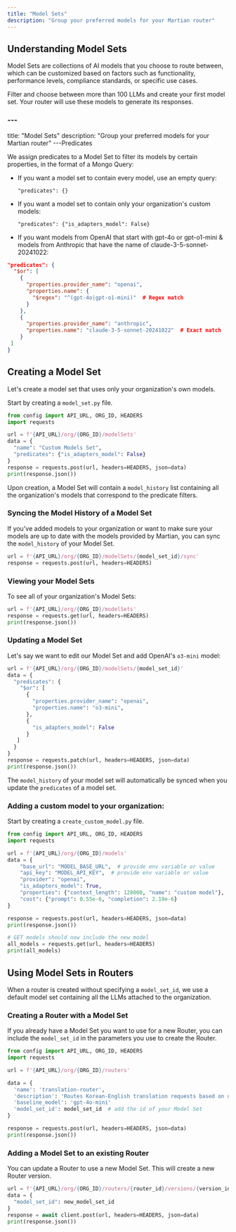 ```yaml
---
title: "Model Sets"
description: "Group your preferred models for your Martian router"
---
```


## Understanding Model Sets

Model Sets are collections of AI models that you choose to route between, which can be customized based on factors such as functionality, performance levels, compliance standards, or specific use cases.

Filter and choose between more than 100 LLMs and create your first model set. Your router will use these models to generate its responses.

### ---
title: "Model Sets"
description: "Group your preferred models for your Martian router"
---Predicates

We assign predicates to a Model Set to filter its models by certain properties, in the format of a Mongo Query:

* If you want a model set to contain every model, use an empty query:

  `"predicates": {}`

   

* If you want a model set to contain only your organization's custom models: 

  `"predicates": {"is_adapters_model": False}`

* If you want models from OpenAI that start with gpt-4o or gpt-o1-mini & models from Anthropic that have the name of claude-3-5-sonnet-20241022:

```json
"predicates": {
  "$or": [
    {
      "properties.provider_name": "openai",
      "properties.name": {
        "$regex": "^(gpt-4o|gpt-o1-mini)"  # Regex match
      }
    },
    {
      "properties.provider_name": "anthropic",
      "properties.name": "claude-3-5-sonnet-20241022"  # Exact match
    }
 ]
}
```

## Creating a Model Set

Let's create a model set that uses only your organization's own models.&#x20;

Start by creating a `model_set.py` file.

```python model_set.py
from config import API_URL, ORG_ID, HEADERS
import requests

url = f'{API_URL}/org/{ORG_ID}/modelSets'
data = {
  "name": "Custom Models Set",
  "predicates": {"is_adapters_model": False}
}
response = requests.post(url, headers=HEADERS, json=data)
print(response.json())
```

Upon creation, a Model Set will contain a `model_history` list containing all the organization's models that correspond to the predicate filters.&#x20;

### Syncing the Model History of a Model Set

If you've added models to your organization or want to make sure your models are up to date with the models provided by Martian, you can sync the `model_history` of your Model Set.

```python model_set.py
url = f'{API_URL}/org/{ORG_ID}/modelSets/{model_set_id}/sync'
response = requests.post(url, headers=HEADERS)
```

### Viewing your Model Sets

To see all of your organization's Model Sets:

```python model_set.py
url = f'{API_URL}/org/{ORG_ID}/modelSets'
response = requests.get(url, headers=HEADERS)
print(response.json())
```

### Updating a Model Set

Let's say we want to edit our Model Set and add OpenAI's `o3-mini` model:

```python model_set.py
url = f'{API_URL}/org/{ORG_ID}/modelSets/{model_set_id}'
data = {
  "predicates": {
    "$or": [
      {
        "properties.provider_name": "openai",
        "properties.name": "o3-mini",
      },
      {
        "is_adapters_model": False
      }
   ]
  }
}
response = requests.patch(url, headers=HEADERS, json=data)
print(response.json())
```

The `model_history` of your model set will automatically be synced when you update the `predicates` of a model set.

### Adding a custom model to your organization:

Start by creating a `create_custom_model.py` file.

```python create_custom_model.py
from config import API_URL, ORG_ID, HEADERS
import requests

url = f'{API_URL}/org/{ORG_ID}/models'
data = {
    "base_url": "MODEL_BASE_URL",  # provide env variable or value
    "api_key": "MODEL_API_KEY",  # provide env variable or value
    "provider": "openai",
    "is_adapters_model": True,
    "properties": {"context_length": 128000, "name": "custom model"},
    "cost": {"prompt": 0.55e-6, "completion": 2.19e-6}
}

response = requests.post(url, headers=HEADERS, json=data)
print(response.json())

# GET models should now include the new model
all_models = requests.get(url, headers=HEADERS)
print(all_models)
```

## Using Model Sets in Routers

When a router is created without specifying a `model_set_id`, we use a default model set containing all the LLMs attached to the organization.&#x20;

### Creating a Router with a Model Set

If you already have a Model Set you want to use for a new Router, you can include the `model_set_id` in the parameters you use to create the Router.

```python
from config import API_URL, ORG_ID, HEADERS
import requests

url = f'{API_URL}/org/{ORG_ID}/routers'

data = {
  'name': 'translation-router',
  'description': 'Routes Korean-English translation requests based on quality needs',
  'baseline_model': 'gpt-4o-mini'
  'model_set_id': model_set_id  # add the id of your Model Set
}

response = requests.post(url, headers=HEADERS, json=data)
print(response.json())
```

### Adding a Model Set to an existing Router

You can update a Router to use a new Model Set. This will create a new Router version.

```python
url = f'{API_URL}/org/{ORG_ID}/routers/{router_id}/versions/{version_id}'
data = {
  "model_set_id": new_model_set_id
}
response = await client.post(url, headers=HEADERS, json=data)
print(response.json())
```